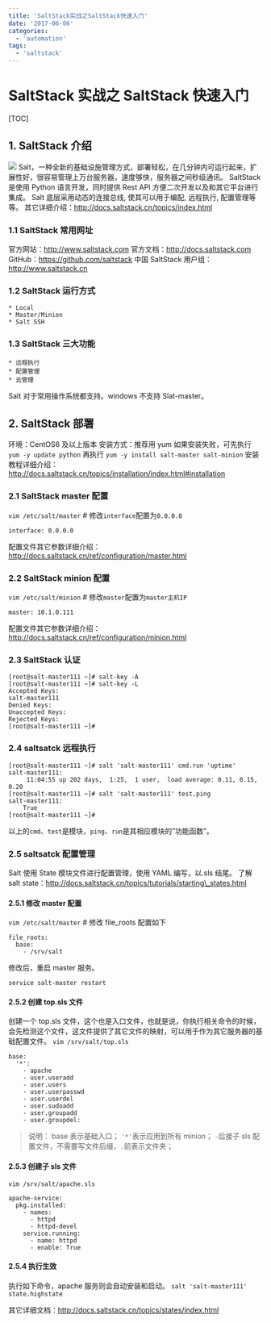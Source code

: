 ```yaml
---
title: 'SaltStack实战之SaltStack快速入门'
date: '2017-06-06'
categories:
  - 'automation'
tags:
  - 'saltstack'
---
```


# SaltStack 实战之 SaltStack 快速入门

[TOC]

## 1. SaltStack 介绍

![](images/saltstack_logo.png) Salt，一种全新的基础设施管理方式，部署轻松，在几分钟内可运行起来，扩展性好，很容易管理上万台服务器，速度够快，服务器之间秒级通讯。 SaltStack 是使用 Python 语言开发，同时提供 Rest API 方便二次开发以及和其它平台进行集成。 Salt 底层采用动态的连接总线, 使其可以用于编配, 远程执行, 配置管理等等。 其它详细介绍：http://docs.saltstack.cn/topics/index.html

### 1.1 SaltStack 常用网址

官方网站：http://www.saltstack.com 官方文档：http://docs.saltstack.com GitHub：https://github.com/saltstack 中国 SaltStack 用户组：http://www.saltstack.cn

### 1.2 SaltStack 运行方式

```
* Local
* Master/Minion
* Salt SSH
```

### 1.3 SaltStack 三大功能

```
* 远程执行
* 配置管理
* 云管理
```

Salt 对于常用操作系统都支持。windows 不支持 Slat-master。

## 2. SaltStack 部署

环境：CentOS6 及以上版本 安装方式：推荐用 yum 如果安装失败，可先执行 `yum -y update python` 再执行 `yum -y install salt-master salt-minion` 安装教程详细介绍：http://docs.saltstack.cn/topics/installation/index.html#installation

### 2.1 SaltStack master 配置

`vim /etc/salt/master` # 修改`interface`配置为`0.0.0.0`

```
interface: 0.0.0.0
```

配置文件其它参数详细介绍：http://docs.saltstack.cn/ref/configuration/master.html

### 2.2 SaltStack minion 配置

`vim /etc/salt/minion` # 修改`master`配置为`master主机IP`

```
master: 10.1.0.111
```

配置文件其它参数详细介绍：http://docs.saltstack.cn/ref/configuration/minion.html

### 2.3 SaltStack 认证

```
[root@salt-master111 ~]# salt-key -A
[root@salt-master111 ~]# salt-key -L
Accepted Keys:
salt-master111
Denied Keys:
Unaccepted Keys:
Rejected Keys:
[root@salt-master111 ~]#
```

### 2.4 saltsatck 远程执行

```
[root@salt-master111 ~]# salt 'salt-master111' cmd.run 'uptime'
salt-master111:
     11:04:55 up 202 days,  1:25,  1 user,  load average: 0.11, 0.15, 0.20
[root@salt-master111 ~]# salt 'salt-master111' test.ping
salt-master111:
    True
[root@salt-master111 ~]#
```

以上的`cmd`、`test`是模块，`ping`、`run`是其相应模块的”功能函数”。

### 2.5 saltsatck 配置管理

Salt 使用 State 模块文件进行配置管理，使用 YAML 编写，以.sls 结尾。 了解 salt state：http://docs.saltstack.cn/topics/tutorials/starting\_states.html

#### 2.5.1 修改 master 配置

`vim /etc/salt/master` # 修改 file_roots 配置如下

```
file_roots:
  base:
    - /srv/salt
```

修改后，重启 master 服务。

`service salt-master restart`

#### 2.5.2 创建 top.sls 文件

创建一个 top.sls 文件，这个也是入口文件，也就是说，你执行相关命令的时候，会先检测这个文件，这文件提供了其它文件的映射，可以用于作为其它服务器的基础配置文件。 `vim /srv/salt/top.sls`

```
base:
  '*':
    - apache
    - user.useradd
    - user.users
    - user.userpasswd
    - user.userdel
    - user.sudoadd
    - user.groupadd
    - user.groupdel:
```

> 说明： base 表示基础入口； `'*'`表示应用到所有 minion； `-`后接子 sls 配置文件，不需要写文件后缀，`.`前表示文件夹；

#### 2.5.3 创建子 sls 文件

`vim /srv/salt/apache.sls`

```
apache-service:
  pkg.installed:
    - names:
      - httpd
      - httpd-devel
    service.running:
      - name: httpd
      - enable: True
```

#### 2.5.4 执行生效

执行如下命令，apache 服务则会自动安装和启动。 `salt 'salt-master111' state.highstate`

其它详细文档：http://docs.saltstack.cn/topics/states/index.html
